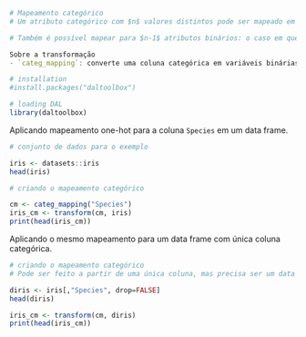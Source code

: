 ```r
# Mapeamento categórico
# Um atributo categórico com $n$ valores distintos pode ser mapeado em $n$ atributos binários (one‑hot).

# Também é possível mapear para $n-1$ atributos binários: o caso em que todos os atributos binários são zero representa o último valor categórico (não explícito nas colunas).

Sobre a transformação
- `categ_mapping`: converte uma coluna categórica em variáveis binárias (one‑hot). Pode usar codificação com n colunas ou n−1 colunas.

# installation 
#install.packages("daltoolbox")

# loading DAL
library(daltoolbox)
```

Aplicando mapeamento one-hot para a coluna `Species` em um data frame.
```r
# conjunto de dados para o exemplo 

iris <- datasets::iris
head(iris)
```

```r
# criando o mapeamento categórico

cm <- categ_mapping("Species")
iris_cm <- transform(cm, iris)
print(head(iris_cm))
```

Aplicando o mesmo mapeamento para um data frame com única coluna categórica.
```r
# criando o mapeamento categórico
# Pode ser feito a partir de uma única coluna, mas precisa ser um data frame

diris <- iris[,"Species", drop=FALSE]
head(diris)
```

```r
iris_cm <- transform(cm, diris)
print(head(iris_cm))
```
